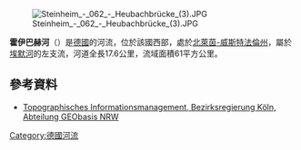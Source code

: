 {{Multiple issues|
{{Expand language|1=de|time=2020-07-29T13:12:06+00:00}}
{{No footnotes|time=2020-07-29T13:12:06+00:00}}
{{Refimprove|time=2020-07-29T13:12:06+00:00}}
}}
[[Image:Steinheim_-_062_-_Heubachbrücke_(3).JPG|right]]

{{Coord|51|51|58|N|9|5|58|E|display=title}}

'''霍伊巴赫河'''（{{Lang-de|Heubach}}）是[[德國|德國]]的河流，位於該國西部，處於[[北萊茵-威斯特法倫州|北萊茵-威斯特法倫州]]，屬於[[埃默河|埃默河]]的左支流，河道全長17.6公里，流域面積61平方公里。

==參考資料==
* [http://www.tim-online.nrw.de/tim-online/nutzung/index.html Topographisches Informationsmanagement, Bezirksregierung Köln, Abteilung GEObasis NRW] {{WebCite|url=https://www.webcitation.org/66qD6yoDr?url=http://www.tim-online.nrw.de/tim-online/nutzung/index.html |date=20120411091906 |dateformat=iso }}

{{Germany-geo-stub}}
[[Category:德國河流|Category:德國河流]]